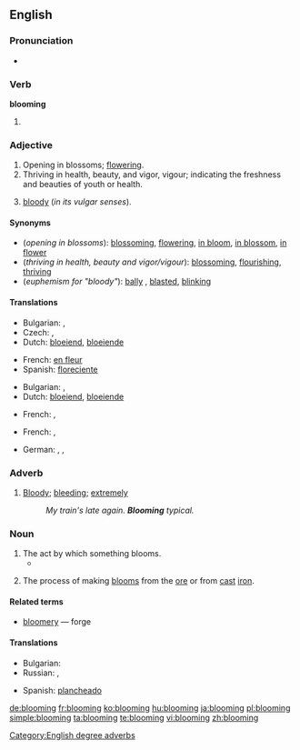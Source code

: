 ==English==

===Pronunciation===
* {{audio|en-us-blooming.ogg|Audio (US)}}

===Verb===
'''blooming'''

# {{present participle of|bloom}}

===Adjective===
{{en-adj}}

# Opening in blossoms; [[flower]]ing.
# Thriving in health, beauty, and vigor, vigour; indicating the freshness and beauties of youth or health.
# {{British|euphemistic}} [[bloody]] (''in its vulgar senses'').

====Synonyms====
* (''opening in blossoms''): [[blossoming]], [[flowering]], [[in bloom]], [[in blossom]], [[in flower]]
* (''thriving in health, beauty and vigor/vigour''): [[blossom]]ing, [[flourish]]ing, [[thrive|thriving]]
* (''euphemism for "bloody"''): [[bally]] {{British}}, [[blasted]], [[blinking]]

====Translations====
{{trans-top|opening in blossoms}}
* Bulgarian: {{t|bg|цъфтящ}},  {{t|bg|разцъфнал}}
* Czech: {{t-|cs|kvetoucí}},  {{t-|cs|rozkvetlý}}
* Dutch: [[bloeiend]], [[bloeiende]]
{{trans-mid}}
* French: [[en fleur]]
* Spanish: [[floreciente]]
{{trans-bottom}}

{{trans-top|thriving in health, beauty and vigor/vigour}}
* Bulgarian: {{t|bg|цветущ}},  {{t|bg|преуспяващ}}
* Dutch: [[bloeiend]], [[bloeiende]]
{{trans-mid}}
* French: {{t+|fr|florissant|m}}, {{t+|fr|florissante|f}}
{{trans-bottom}}

{{trans-top|euphemism for "bloody"}}
* French: {{t+|fr|sacré|m}}, {{t+|fr|sacrée|f}}
{{trans-mid}}
* German: {{t|de|verflixt}},  {{t+|de|verdammt}},  {{t|de|verflucht}}
{{trans-bottom}}

===Adverb===
{{en-adv}}

# {{euphemistic}} [[bloody|Bloody]]; [[bleeding]]; [[extremely]]
#: ''My train's late again. '''Blooming''' typical.''

===Noun===
{{en-noun|s|-}}

# The act by which something blooms.
#* {{quote-news|year=2007|date=July 23|author=Jeremy Pearce|title=Anne McLaren, 80, Expert on the Embryo, Is Dead|work=New York Times|url=http://www.nytimes.com/2007/07/23/science/23mclaren.html
|passage=Such '''bloomings''', Dr. McLaren continued, would require a critical audience, “so that they can be subject to scientific and ethical review, freely available for research and one day, perhaps, for treating diseases.” }}
# {{metallurgy}} The process of making [[bloom]]s from the [[ore]] or from [[cast]] [[iron]].

====Related terms====
* [[bloomery]] — forge
====Translations====
{{trans-top|blooming}}
* Bulgarian: {{t|bg|блуминг}}
* Russian: {{t|ru|обжимный стан|m|tr=obžímnyj stan}}, {{t|ru|блюминг|m|tr=bljúming}}
{{trans-mid}}
* Spanish: [[plancheado]]
{{trans-bottom}}

[[Category:English degree adverbs]]

[[de:blooming]]
[[fr:blooming]]
[[ko:blooming]]
[[hu:blooming]]
[[ja:blooming]]
[[pl:blooming]]
[[simple:blooming]]
[[ta:blooming]]
[[te:blooming]]
[[vi:blooming]]
[[zh:blooming]]